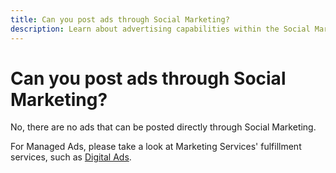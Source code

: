 ```yaml
---
title: Can you post ads through Social Marketing?
description: Learn about advertising capabilities within the Social Marketing product
---
```


# Can you post ads through Social Marketing?

No, there are no ads that can be posted directly through Social Marketing.

For Managed Ads, please take a look at Marketing Services' fulfillment services, such as [Digital Ads](/vendasta-products/marketing-services/digital-ads).
